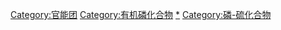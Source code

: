 [[Category:官能团|Category:官能团]]
[[Category:有机磷化合物|Category:有机磷化合物]]
[[Category:硫代磷酸盐|*]]
[[Category:磷-硫化合物|Category:磷-硫化合物]]